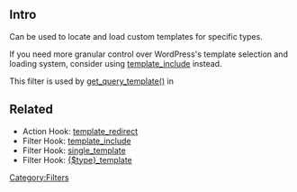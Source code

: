 ==Intro==
Can be used to locate and load custom templates for specific types.

If you need more granular control over WordPress's template selection and loading system, consider using [[Plugin_API/Filter_Reference/template_include|template_include]] instead.

This filter is used by [[Function_Reference/get_query_template|get_query_template()]] in {{Trac|wp-includes/template.php}}

== Related ==
* Action Hook: [[Plugin_API/Action_Reference/template_redirect|template_redirect]]
* Filter Hook: [[Plugin_API/Filter_Reference/template_include|template_include]]
* Filter Hook: [[Plugin_API/Filter_Reference/single_template|single_template]]
* Filter Hook: [[Filter_Reference/type_template|{$type}_template]]

{{Stub}}
[[Category:Filters]]
